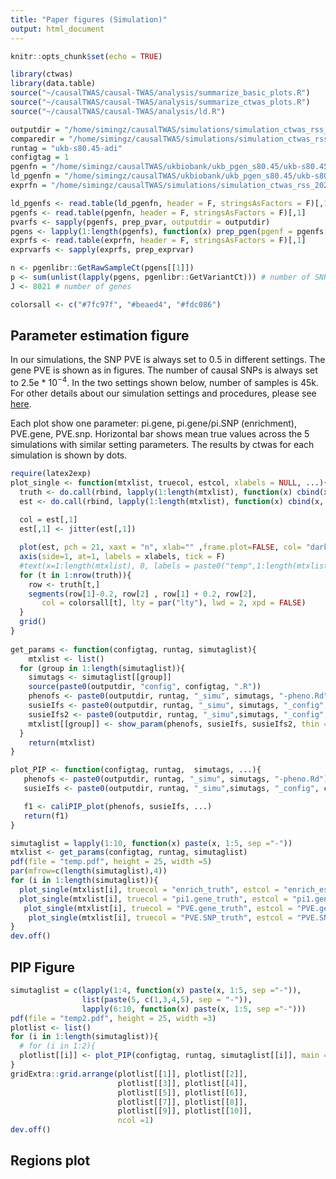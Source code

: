 ```yaml
---
title: "Paper figures (Simulation)"
output: html_document
---
```


```r
knitr::opts_chunk$set(echo = TRUE)
```

```r
library(ctwas)
library(data.table)
source("~/causalTWAS/causal-TWAS/analysis/summarize_basic_plots.R")
source("~/causalTWAS/causal-TWAS/analysis/summarize_ctwas_plots.R")
source("~/causalTWAS/causal-TWAS/analysis/ld.R")

outputdir = "/home/simingz/causalTWAS/simulations/simulation_ctwas_rss_20210418/"
comparedir = "/home/simingz/causalTWAS/simulations/simulation_ctwas_rss_20210418_compare/"
runtag = "ukb-s80.45-adi"
configtag = 1
pgenfn = "/home/simingz/causalTWAS/ukbiobank/ukb_pgen_s80.45/ukb-s80.45_pgenfs.txt"
ld_pgenfn = "/home/simingz/causalTWAS/ukbiobank/ukb_pgen_s80.45/ukb-s80.45.2_pgenfs.txt"
exprfn = "/home/simingz/causalTWAS/simulations/simulation_ctwas_rss_20210416//ukb-s80.45-adi.expr.txt"

ld_pgenfs <- read.table(ld_pgenfn, header = F, stringsAsFactors = F)[,1]
pgenfs <- read.table(pgenfn, header = F, stringsAsFactors = F)[,1]
pvarfs <- sapply(pgenfs, prep_pvar, outputdir = outputdir)
pgens <- lapply(1:length(pgenfs), function(x) prep_pgen(pgenf = pgenfs[x],pvarf = pvarfs[x]))
exprfs <- read.table(exprfn, header = F, stringsAsFactors = F)[,1]
exprvarfs <- sapply(exprfs, prep_exprvar)

n <- pgenlibr::GetRawSampleCt(pgens[[1]])
p <- sum(unlist(lapply(pgens, pgenlibr::GetVariantCt))) # number of SNPs
J <- 8021 # number of genes

colorsall <- c("#7fc97f", "#beaed4", "#fdc086")
```

## Parameter estimation figure

In our simulations, the SNP PVE is always set to 0.5 in different settings. The gene PVE is shown as in figures. The number of causal SNPs is always set to 2.5e * $10^{-4}$. In the two settings shown below, number of samples is 45k. For other details about our simulation settings and procedures, please see [here](simulation-ctwas-ukbWG-gtex.adipose_s80.45_mixnormal_041821.html). 

Each plot show one parameter: pi.gene, pi.gene/pi.SNP (enrichment), PVE.gene, PVE.snp. Horizontal bar shows mean true values across the 5 simulations with similar setting parameters. The results by ctwas for each simulation is shown by dots.  

```r
require(latex2exp)
plot_single <- function(mtxlist, truecol, estcol, xlabels = NULL, ...){
  truth <- do.call(rbind, lapply(1:length(mtxlist), function(x) cbind(x, mean(mtxlist[[x]][, truecol]))))
  est <- do.call(rbind, lapply(1:length(mtxlist), function(x) cbind(x, mtxlist[[x]][, estcol])))
  
  col = est[,1]
  est[,1] <- jitter(est[,1])

  plot(est, pch = 21, xaxt = "n", xlab="" ,frame.plot=FALSE, col= "darkgreen", bg = colorsall[col], ...)
  axis(side=1, at=1, labels = xlabels, tick = F)
  #text(x=1:length(mtxlist), 0, labels = paste0("temp",1:length(mtxlist)), xpd = T, pos =1)
  for (t in 1:nrow(truth)){
    row <- truth[t,]
    segments(row[1]-0.2, row[2] , row[1] + 0.2, row[2],
       col = colorsall[t], lty = par("lty"), lwd = 2, xpd = FALSE)
  }
  grid()
}
 
get_params <- function(configtag, runtag, simutaglist){
    mtxlist <- list()
  for (group in 1:length(simutaglist)){
    simutags <- simutaglist[[group]]
    source(paste0(outputdir, "config", configtag, ".R"))
    phenofs <- paste0(outputdir, runtag, "_simu", simutags, "-pheno.Rd")
    susieIfs <- paste0(outputdir, runtag, "_simu", simutags, "_config", configtag, ".s2.susieIrssres.Rd")
    susieIfs2 <- paste0(outputdir, runtag, "_simu",simutags, "_config", configtag,".s2.susieIrss.txt")
    mtxlist[[group]] <- show_param(phenofs, susieIfs, susieIfs2, thin = thin)
  }
    return(mtxlist)
}

plot_PIP <- function(configtag, runtag,  simutags, ...){
   phenofs <- paste0(outputdir, runtag, "_simu", simutags, "-pheno.Rd")
   susieIfs <- paste0(outputdir, runtag, "_simu",simutags, "_config", configtag,".susieIrss.txt")

   f1 <- caliPIP_plot(phenofs, susieIfs, ...) 
   return(f1)
}
```

```r
simutaglist = lapply(1:10, function(x) paste(x, 1:5, sep ="-"))
mtxlist <- get_params(configtag, runtag, simutaglist)
pdf(file = "temp.pdf", height = 25, width =5)
par(mfrow=c(length(simutaglist),4))
for (i in 1:length(simutaglist)){
  plot_single(mtxlist[i], truecol = "enrich_truth", estcol = "enrich_est", main = TeX("Enrichment $\\pi_G/\\pi_V$"), ylim = c(0,200), xlim = c(0.8,1.2))
  plot_single(mtxlist[i], truecol = "pi1.gene_truth", estcol = "pi1.gene_est", main = TeX("Percent causal, $\\pi_G$"), ylim = c(0,0.1), xlim = c(0.8,1.2))
   plot_single(mtxlist[i], truecol = "PVE.gene_truth", estcol = "PVE.gene_est", main = "Gene PVE", ylim = c(0,1), xlim = c(0.8,1.2))
    plot_single(mtxlist[i], truecol = "PVE.SNP_truth", estcol = "PVE.SNP_est",main = "SNP PVE", ylim = c(0,1), xlim = c(0.8,1.2))
}
dev.off()
```


## PIP Figure
```r
simutaglist = c(lapply(1:4, function(x) paste(x, 1:5, sep ="-")),
                list(paste(5, c(1,3,4,5), sep = "-")),
                lapply(6:10, function(x) paste(x, 1:5, sep ="-")))
pdf(file = "temp2.pdf", height = 25, width =3)
plotlist <- list()
for (i in 1:length(simutaglist)){
  # for (i in 1:2){
  plotlist[[i]] <- plot_PIP(configtag, runtag, simutaglist[[i]], main = "")
}
gridExtra::grid.arrange(plotlist[[1]], plotlist[[2]],
                        plotlist[[3]], plotlist[[4]],
                        plotlist[[5]], plotlist[[6]],
                        plotlist[[7]], plotlist[[8]],
                        plotlist[[9]], plotlist[[10]],
                        ncol =1)
dev.off()
```

## Regions plot





